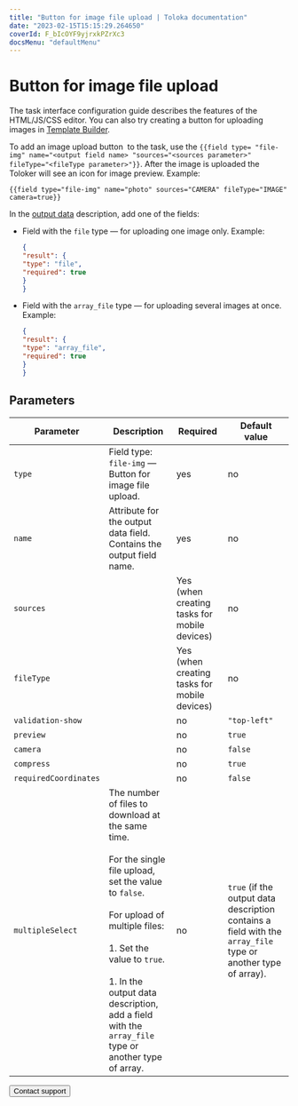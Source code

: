 ```yaml
---
title: "Button for image file upload | Toloka documentation"
date: "2023-02-15T15:15:29.264650"
coverId: F_bIcOYF9yjrxkPZrXc3
docsMenu: "defaultMenu"
---
```



# Button for image file upload

<Note mode="note" title="Note">

The task interface configuration guide describes the features of the HTML/JS/CSS editor. You can also try creating a button for uploading images in [Template Builder](/docs/template-builder/reference/field.media-file).

</Note>

To add an image upload button <img src="https://tlkfrontprod.azureedge.net/portal-production/static/uploaded/images/1675425180691/1675425180691_original_svg.svg" alt="" /> to the task, use the `{{field type= "file-img" name="<output field name> "sources="<sources parameter>" fileType="<fileType parameter>"}}`. After the image is uploaded the Toloker will see an icon for image preview. Example:

```plaintext
{{field type="file-img" name="photo" sources="CAMERA" fileType="IMAGE" camera=true}}
```

In the [output data](/docs/guide/incoming) description, add one of the fields:

- Field with the `file` type — for uploading one image only. Example:

    ```json
    {
    "result": {
    "type": "file",
    "required": true
    }
    }
    ```

- Field with the `array_file` type — for uploading several images at once. Example:

    ```json
    {
    "result": {
    "type": "array_file",
    "required": true
    }
    }
    ```

## Parameters

**Parameter**|**Description**|**Required**|**Default value**
----- | ----- | ----- | -----
`type`| Field type: `file-img` — Button for image file upload. | yes | no
`name`| Attribute for the output data field. Contains the output field name. | yes | no
`sources`| <UploadPictureTable1/>| Yes (when creating tasks for mobile devices) | no
`fileType`| <UploadPictureTable2/>| Yes (when creating tasks for mobile devices) | no
`validation-show`| <UploadPictureTable3/>| no | `"top-left"`
`preview`| <UploadPictureTable4/>| no | `true`
`camera`| <UploadPictureTable5/>| no | `false`
`compress`| <UploadPictureTable6/>| no | `true`
`requiredCoordinates`| <UploadPictureTable7/>| no | `false`
`multipleSelect`| The number of files to download at the same time.<br/><br/>For the single file upload, set the value to `false`.<br/><br/>For upload of multiple files:<br/><br/>1. Set the value to `true`.<br/><br/>1. In the output data description, add a field with the `array_file` type or another type of array. | no | `true` (if the output data description contains a field with the `array_file` type or another type of array).

<Button themeColor="light" view="default" size="l" type="link" url="/docs/guide/troubleshooting/support?form-source=guide-t-components-upload-picture">Contact support</Button>
